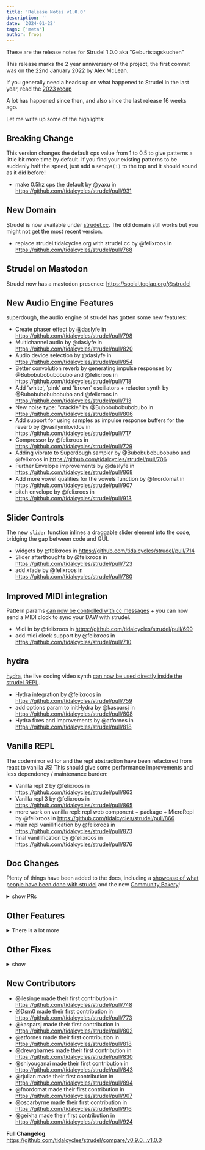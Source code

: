 ```yaml
---
title: 'Release Notes v1.0.0'
description: ''
date: '2024-01-22'
tags: ['meta']
author: froos
---
```



These are the release notes for Strudel 1.0.0 aka "Geburtstagskuchen"

This release marks the 2 year anniversary of the project, the first commit was on the 22nd January 2022 by Alex McLean.

If you generally need a heads up on what happened to Strudel in the last year, read the [2023 recap](/blog/#year-2)


<Youtube client:only="react" id="ByPFmSBqQk0" />

A lot has happened since then, and also since the last release 16 weeks ago.

Let me write up some of the highlights:

## Breaking Change

This version changes the default cps value from 1 to 0.5 to give patterns a little bit more time by default.
If you find your existing patterns to be suddenly half the speed, just add a `setcps(1)` to the top and it should sound as it did before!

- make 0.5hz cps the default by @yaxu in https://github.com/tidalcycles/strudel/pull/931

## New Domain

Strudel is now available under [strudel.cc](https://strudel.cc/). The old domain still works but you might not get the most recent version.

- replace strudel.tidalcycles.org with strudel.cc by @felixroos in https://github.com/tidalcycles/strudel/pull/768

## Strudel on Mastodon

Strudel now has a mastodon presence: https://social.toplap.org/@strudel

## New Audio Engine Features

superdough, the audio engine of strudel has gotten some new features:

- Create phaser effect by @daslyfe in https://github.com/tidalcycles/strudel/pull/798
- Multichannel audio by @daslyfe in https://github.com/tidalcycles/strudel/pull/820
- Audio device selection by @daslyfe in https://github.com/tidalcycles/strudel/pull/854
- Better convolution reverb by generating impulse responses by @Bubobubobubobubo and @felixroos in https://github.com/tidalcycles/strudel/pull/718
- Add 'white', 'pink' and 'brown' oscillators + refactor synth by @Bubobubobubobubo and @felixroos in https://github.com/tidalcycles/strudel/pull/713
- New noise type: "crackle" by @Bubobubobubobubo in https://github.com/tidalcycles/strudel/pull/806
- Add support for using samples as impulse response buffers for the reverb by @vasilymilovidov in https://github.com/tidalcycles/strudel/pull/717
- Compressor by @felixroos in https://github.com/tidalcycles/strudel/pull/729
- Adding vibrato to Superdough sampler by @Bubobubobubobubo and @felixroos in https://github.com/tidalcycles/strudel/pull/706
- Further Envelope improvements by @daslyfe in https://github.com/tidalcycles/strudel/pull/868
- Add more vowel qualities for the vowels function by @fnordomat in https://github.com/tidalcycles/strudel/pull/907
- pitch envelope by @felixroos in https://github.com/tidalcycles/strudel/pull/913

## Slider Controls

The new `slider` function inlines a draggable slider element into the code, bridging the gap between code and GUI.

- widgets by @felixroos in https://github.com/tidalcycles/strudel/pull/714
- Slider afterthoughts by @felixroos in https://github.com/tidalcycles/strudel/pull/723
- add xfade by @felixroos in https://github.com/tidalcycles/strudel/pull/780

## Improved MIDI integration

Pattern params [can now be controlled with cc messages](https://www.youtube.com/watch?v=e2-Sv_jjDQk) + you can now send a MIDI clock to sync your DAW with strudel.

- Midi in by @felixroos in https://github.com/tidalcycles/strudel/pull/699
- add midi clock support by @felixroos in https://github.com/tidalcycles/strudel/pull/710

## hydra

[hydra](https://hydra.ojack.xyz), the live coding video synth [can now be used directly inside the strudel REPL](https://strudel.cc/learn/hydra/).

- Hydra integration by @felixroos in https://github.com/tidalcycles/strudel/pull/759
- add options param to initHydra by @kasparsj in https://github.com/tidalcycles/strudel/pull/808
- Hydra fixes and improvements by @atfornes in https://github.com/tidalcycles/strudel/pull/818

## Vanilla REPL

The codemirror editor and the repl abstraction have been refactored from react to vanilla JS!
This should give some performance improvements and less dependency / maintenance burden:

- Vanilla repl 2 by @felixroos in https://github.com/tidalcycles/strudel/pull/863
- Vanilla repl 3 by @felixroos in https://github.com/tidalcycles/strudel/pull/865
- more work on vanilla repl: repl web component + package + MicroRepl by @felixroos in https://github.com/tidalcycles/strudel/pull/866
- main repl vanillification by @felixroos in https://github.com/tidalcycles/strudel/pull/873
- final vanillification by @felixroos in https://github.com/tidalcycles/strudel/pull/876

## Doc Changes

Plenty of things have been added to the docs, including a [showcase of what people have been done with strudel](https://strudel.cc/intro/showcase/) and the new [Community Bakery](/bakery/)!

<details>
<summary>show PRs</summary>

- Showcase by @felixroos in https://github.com/tidalcycles/strudel/pull/885
- Recipes by @felixroos in https://github.com/tidalcycles/strudel/pull/742
- Document striate function by @ilesinge in https://github.com/tidalcycles/strudel/pull/766
- Document adsr function by @ilesinge in https://github.com/tidalcycles/strudel/pull/767
- Add function params in reference tab by @ilesinge in https://github.com/tidalcycles/strudel/pull/785
- Update first-sounds.mdx by @bwagner in https://github.com/tidalcycles/strudel/pull/794
- Update recap.mdx by @bwagner in https://github.com/tidalcycles/strudel/pull/797
- Update pattern-effects.mdx by @bwagner in https://github.com/tidalcycles/strudel/pull/796
- Update first-effects.mdx by @bwagner in https://github.com/tidalcycles/strudel/pull/795
- Document pianoroll by @ilesinge in https://github.com/tidalcycles/strudel/pull/784
- Add doc for euclidLegatoRot, wordfall and slider by @ilesinge in https://github.com/tidalcycles/strudel/pull/801
- Improve documentation for synonym functions by @ilesinge in https://github.com/tidalcycles/strudel/pull/800
- Add and style algolia search by @ilesinge in https://github.com/tidalcycles/strudel/pull/827
- Fix a typo by @drewgbarnes in https://github.com/tidalcycles/strudel/pull/830
- add mastodon link by @felixroos in https://github.com/tidalcycles/strudel/pull/884
- adds a blog by @felixroos in https://github.com/tidalcycles/strudel/pull/911
- community bakery by @felixroos in https://github.com/tidalcycles/strudel/pull/923
- Blog improvements by @felixroos in https://github.com/tidalcycles/strudel/pull/919
- 2 years blog post by @felixroos in https://github.com/tidalcycles/strudel/pull/929

</details>

## Other Features

<details>
<summary>There is a lot more</summary>

- mini notation: international alphabets support by @ilesinge in https://github.com/tidalcycles/strudel/pull/751
- Add shabda shortcut by @ilesinge in https://github.com/tidalcycles/strudel/pull/740
- add play function by @felixroos in https://github.com/tidalcycles/strudel/pull/758 (superseded by next)
- tidal style d1 ... d9 functions + more by @felixroos in https://github.com/tidalcycles/strudel/pull/805
- add vscode bindings by @Dsm0 in https://github.com/tidalcycles/strudel/pull/773
- Implement optional hover tooltip with function documentation by @ilesinge in https://github.com/tidalcycles/strudel/pull/783
- samples loading shortcuts: by @felixroos in https://github.com/tidalcycles/strudel/pull/788
- add option to disable active line highlighting in Code Settings by @kasparsj in https://github.com/tidalcycles/strudel/pull/804
- Color hsl by @felixroos in https://github.com/tidalcycles/strudel/pull/815
- Patterns tab + Refactor Panel by @felixroos in https://github.com/tidalcycles/strudel/pull/769
- patterns tab: import patterns + style by @felixroos in https://github.com/tidalcycles/strudel/pull/852
- Export patterns + ui tweaks by @felixroos in https://github.com/tidalcycles/strudel/pull/855
- Pattern organization by @felixroos in https://github.com/tidalcycles/strudel/pull/858
- Sound Import from local file system by @daslyfe in https://github.com/tidalcycles/strudel/pull/839
- bugfix: suspend and close existing audio context when changing interface by @daslyfe in https://github.com/tidalcycles/strudel/pull/882
- add root mode for voicings by @felixroos in https://github.com/tidalcycles/strudel/pull/887
- scales can now be anchored by @felixroos in https://github.com/tidalcycles/strudel/pull/888
- add dough function for raw dsp by @felixroos in https://github.com/tidalcycles/strudel/pull/707 (experimental)
- support mininotation '..' range operator, fixes #715 by @yaxu in https://github.com/tidalcycles/strudel/pull/716
- Add pick and squeeze functions by @daslyfe in https://github.com/tidalcycles/strudel/pull/771
- support , in < > by @felixroos in https://github.com/tidalcycles/strudel/pull/886
- public sharing by @felixroos in https://github.com/tidalcycles/strudel/pull/910
- pick, pickmod, inhabit, inhabitmod by @yaxu in https://github.com/tidalcycles/strudel/pull/921
- Mini-notation additions towards tidal compatibility by @yaxu in https://github.com/tidalcycles/strudel/pull/926
- add pickF and pickmodF by @geikha in https://github.com/tidalcycles/strudel/pull/924
- Make splice cps-aware by @yaxu in https://github.com/tidalcycles/strudel/pull/932
- Refactor cps functions by @felixroos in https://github.com/tidalcycles/strudel/pull/933
- Add useful pattern selection behavior for performing. by @daslyfe in https://github.com/tidalcycles/strudel/pull/897

</details>

## Other Fixes

<details>
<summary>show</summary>

- fix: finally repair envelopes by @felixroos in https://github.com/tidalcycles/strudel/pull/861
- fix: reverb regenerate loophole by @felixroos in https://github.com/tidalcycles/strudel/pull/726
- fix: reverb roomsize not required by @felixroos in https://github.com/tidalcycles/strudel/pull/731
- fix: reverb sampleRate by @felixroos in https://github.com/tidalcycles/strudel/pull/732
- consume n with scale by @felixroos in https://github.com/tidalcycles/strudel/pull/727
- fix: hashes in urls by @felixroos in https://github.com/tidalcycles/strudel/pull/728
- [Bug Fix] chooseWith: prevent pattern from stopping audio when selection is >= 1 or < 0 by @daslyfe in https://github.com/tidalcycles/strudel/pull/741
- Fix addivite synthesis phases by @felixroos in https://github.com/tidalcycles/strudel/pull/762
- fix: scale offset by @felixroos in https://github.com/tidalcycles/strudel/pull/764
- fix zen mode logo overlap by @felixroos in https://github.com/tidalcycles/strudel/pull/760
- fix: share copy to clipboard + alert by @felixroos in https://github.com/tidalcycles/strudel/pull/774
- fix: style issues by @felixroos in https://github.com/tidalcycles/strudel/pull/781
- Fix scope pos + document by @felixroos in https://github.com/tidalcycles/strudel/pull/786
- don't use anchor links for reference by @felixroos in https://github.com/tidalcycles/strudel/pull/791
- remove unwanted cm6 outline for strudelTheme by @kasparsj in https://github.com/tidalcycles/strudel/pull/802
- FIXES: palindrome abc -> abccba by @bwagner in https://github.com/tidalcycles/strudel/pull/831
- Bug Fix #119: Clock drift by @daslyfe in https://github.com/tidalcycles/strudel/pull/874
- bugfix: sound select indexes out of bounds by @daslyfe in https://github.com/tidalcycles/strudel/pull/871
- Error tolerance by @felixroos in https://github.com/tidalcycles/strudel/pull/880
- fix: make sure n is never undefined before nanFallback by @felixroos in https://github.com/tidalcycles/strudel/pull/881
- fix: invisible selection on vim + emacs mode by @felixroos in https://github.com/tidalcycles/strudel/pull/889
- fix: autocomplete / tooltip code example bug by @felixroos in https://github.com/tidalcycles/strudel/pull/898
- Fix examples page, piano() and a few workshop imgs by @shiyouganai in https://github.com/tidalcycles/strudel/pull/848
- fix: trailing slash confusion by @felixroos in https://github.com/tidalcycles/strudel/pull/743
- fix: try different trailing slash behavior by @felixroos in https://github.com/tidalcycles/strudel/pull/744
- Fix krill build command in README by @ilesinge in https://github.com/tidalcycles/strudel/pull/748
- Fix for #1. Enables named instruments for csoundm. by @gogins in https://github.com/tidalcycles/strudel/pull/662
- fix: missing hash for links starting with / by @felixroos in https://github.com/tidalcycles/strudel/pull/845
- fix: swatch png src by @felixroos in https://github.com/tidalcycles/strudel/pull/846
- Fix edge case with rehype-urls and trailing slashes in image file paths by @shiyouganai in https://github.com/tidalcycles/strudel/pull/849
- fix: multiple repls by @felixroos in https://github.com/tidalcycles/strudel/pull/813
- Fix chunk, add fastChunk and repeatCycles by @yaxu in https://github.com/tidalcycles/strudel/pull/712
- Update tauri.yml workflow file by @vasilymilovidov in https://github.com/tidalcycles/strudel/pull/705
- vite-vanilla-repl readme fix by @felixroos in https://github.com/tidalcycles/strudel/pull/737
- completely revert config mess by @felixroos in https://github.com/tidalcycles/strudel/pull/745
- hopefully fix trailing slashes bug by @felixroos in https://github.com/tidalcycles/strudel/pull/753
- Update vite pwa by @felixroos in https://github.com/tidalcycles/strudel/pull/772
- Update to Astro 3 by @felixroos in https://github.com/tidalcycles/strudel/pull/775
- support multiple named serial connections, change default baudrate by @yaxu in https://github.com/tidalcycles/strudel/pull/551
- CHANGES: github action checkout v2 -> v4 by @bwagner in https://github.com/tidalcycles/strudel/pull/837
- CHANGES: pin pnpm to version 8.3.1 by @bwagner in https://github.com/tidalcycles/strudel/pull/834
- CHANGES: github action pnpm version from 7 to 8.3.1 by @bwagner in https://github.com/tidalcycles/strudel/pull/835
- ADDS: JetBrains IDE files and directories to .gitignore by @bwagner in https://github.com/tidalcycles/strudel/pull/840
- Prevent 404 on Algolia crawls by @ilesinge in https://github.com/tidalcycles/strudel/pull/838
- Add in fixes from my fork to slashocalypse branch by @shiyouganai in https://github.com/tidalcycles/strudel/pull/843
- improve slashing + base href behavior by @felixroos in https://github.com/tidalcycles/strudel/pull/842
- CHANGES: pnpm 8.1.3 to 8.11.0 by @bwagner in https://github.com/tidalcycles/strudel/pull/850
- add missing trailing slashes by @felixroos in https://github.com/tidalcycles/strudel/pull/860
- move all examples to separate examples folder by @felixroos in https://github.com/tidalcycles/strudel/pull/878
- Dependency update by @felixroos in https://github.com/tidalcycles/strudel/pull/879
- Update Vite version so hot reload works properly with newest pnpm version by @daslyfe in https://github.com/tidalcycles/strudel/pull/892
- prevent vite from complaining about additional exports in jsx files by @daslyfe in https://github.com/tidalcycles/strudel/pull/891
- fix some build warnings by @felixroos in https://github.com/tidalcycles/strudel/pull/902
- Remove hideHeader for better mobile UI and consistency by @rjulian in https://github.com/tidalcycles/strudel/pull/894
- Fix: swatch/[name].png.js static path by @oscarbyrne in https://github.com/tidalcycles/strudel/pull/916
- rename @strudel.cycles/_ packages to @strudel/_ by @felixroos in https://github.com/tidalcycles/strudel/pull/917
- `pick` now accepts lookup tables, with alternate cycle squeezing behaviour as new `inhabit` function by @yaxu in https://github.com/tidalcycles/strudel/pull/918
- Revert "`pick` now accepts lookup tables, with alternate cycle squeezing behaviour as new `inhabit` function" by @yaxu in https://github.com/tidalcycles/strudel/pull/920
- Fix pattern tab not showing patterns without created date by @daslyfe in https://github.com/tidalcycles/strudel/pull/934

</details>

## New Contributors

- @ilesinge made their first contribution in https://github.com/tidalcycles/strudel/pull/748
- @Dsm0 made their first contribution in https://github.com/tidalcycles/strudel/pull/773
- @kasparsj made their first contribution in https://github.com/tidalcycles/strudel/pull/802
- @atfornes made their first contribution in https://github.com/tidalcycles/strudel/pull/818
- @drewgbarnes made their first contribution in https://github.com/tidalcycles/strudel/pull/830
- @shiyouganai made their first contribution in https://github.com/tidalcycles/strudel/pull/843
- @rjulian made their first contribution in https://github.com/tidalcycles/strudel/pull/894
- @fnordomat made their first contribution in https://github.com/tidalcycles/strudel/pull/907
- @oscarbyrne made their first contribution in https://github.com/tidalcycles/strudel/pull/916
- @geikha made their first contribution in https://github.com/tidalcycles/strudel/pull/924

**Full Changelog**: https://github.com/tidalcycles/strudel/compare/v0.9.0...v1.0.0
